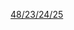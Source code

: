 {{r-phrase|有毒，触摸及长期吸入、吞食本品可能对健康造成严重损害|R48/23/24/25}}<noinclude>
[[Category:R术语模板|48/23/24/25]]
</noinclude>